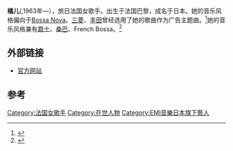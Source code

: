 {{expand|time=2013-12-31T04:13:53+00:00}}
'''橘儿'''({{lang-fr|Clémentine }},1963年—），旅日法国女歌手。出生于法国巴黎，成名于日本。她的音乐风格偏向于[[Bossa_Nova|Bossa Nova]]。[[三菱汽車工業有限公司|三菱]]、[[丰田|丰田]]曾经选用了她的歌曲作为广告主题曲。<ref>{{Cite web |url=http://fr.hujiang.com/zt/clementine/ |title=Clémentine橘儿专题介绍 |access-date=2013-12-31 |archive-date=2016-04-20 |archive-url=https://web.archive.org/web/20160420063034/http://fr.hujiang.com/zt/clementine/ |dead-url=no }}</ref>她的音乐风格兼有[[爵士|爵士]]、[[森巴_(巴西音樂)|桑巴]]、French Bossa。<ref>{{Cite web |url=http://epaper.nfdaily.cn/html/2013-09/05/content_7223206.htm |title=香颂名伶橘儿送上“休憩音乐” |access-date=2013-12-31 |archive-url=https://web.archive.org/web/20140101075747/http://epaper.nfdaily.cn/html/2013-09/05/content_7223206.htm |archive-date=2014-01-01 |dead-url=yes }}</ref>

== 外部链接 ==
*[http://www.possion-h.com/cle/ 官方网站] {{Wayback|url=http://www.possion-h.com/cle/ |date=20210316145528 }}
==参考==
{{reflist}}
{{DEFAULTSORT:Clémentine}}
[[Category:法国女歌手|Category:法国女歌手]]
[[Category:在世人物|Category:在世人物]]
[[Category:EMI音樂日本旗下藝人|Category:EMI音樂日本旗下藝人]]